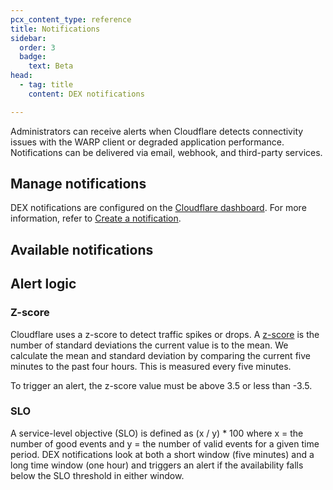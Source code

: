 ```yaml
---
pcx_content_type: reference
title: Notifications
sidebar:
  order: 3
  badge:
    text: Beta
head:
  - tag: title
    content: DEX notifications

---
```



Administrators can receive alerts when Cloudflare detects connectivity issues with the WARP client or degraded application performance. Notifications can be delivered via email, webhook, and third-party services.

## Manage notifications

DEX notifications are configured on the [Cloudflare dashboard](https://dash.cloudflare.com/). For more information, refer to [Create a notification](/notifications/get-started/#create-a-notification).

## Available notifications

<AvailableNotifications product="DEX" />

## ​​Alert logic

### Z-score

Cloudflare uses a z-score to detect traffic spikes or drops. A [z-score](https://en.wikipedia.org/wiki/Standard_score) is the number of standard deviations the current value is to the mean. We calculate the mean and standard deviation by comparing the current five minutes to the past four hours. This is measured every five minutes.

To trigger an alert, the z-score value must be above 3.5 or less than -3.5.

### SLO

A service-level objective (SLO) is defined as (x / y) \* 100 where x = the number of good events and y = the number of valid events for a given time period. DEX notifications look at both a short window (five minutes) and a long time window (one hour) and triggers an alert if the availability falls below the SLO threshold in either window.
